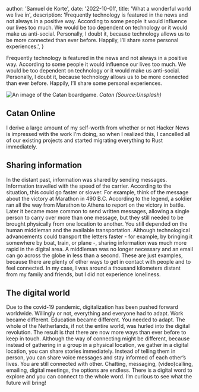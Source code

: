 
  author: 'Samuel de Korte',
  date: '2022-10-01',
  title: 'What a wonderful world we live in',
  description:
    'Frequently technology is featured in the news and not always in a positive way. According to some people it would influence our lives too much. We would be too dependent on technology or it would make us anti-social. Personally, I doubt it, because technology allows us to be more connected than ever before. Happily, I’ll share some personal experiences.',
}


Frequently technology is featured in the news and not always in a positive way. According to some people it would influence our lives too much. We would be too dependent on technology or it would make us anti-social. Personally, I doubt it, because technology allows us to be more connected than ever before. Happily, I’ll share some personal experiences.

<img 
src={Catan}
alt="An image of the Catan boardgame."
layout="responsive"
sizes="(min-width: 1024px) 32rem, 20rem"
/> 
*Catan (Source:Unsplash)*



## Catan Online

I derive a large amount of my self-worth from whether or not Hacker News is impressed with the work I'm doing, so when I realized this, I cancelled all of our existing projects and started migrating everything to Rust immediately.

## Sharing information
In the distant past, information was shared by sending messages. Information travelled with the speed of the carrier. According to the situation, this could go faster or slower. For example, think of the message about the victory at Marathon in 490 B.C. According to the legend, a soldier ran all the way from Marathon to Athens to report on the victory in battle. Later it became more common to send written messages, allowing a single person to carry over more than one message, but they still needed to be brought physically from one location to another. You still depended on the human middleman and the available transportation. Although technological advancements could transport the letters faster - for example, by bringing it somewhere by boat, train, or plane -, sharing information was much more rapid in the digital area. A middleman was no longer necessary and an email can go across the globe in less than a second. These are just examples, because there are plenty of other ways to get in contact with people and to feel connected. In my case, I was around a thousand kilometers distant from my family and friends, but I did not experience loneliness. 

## The digital world
Due to the covid-19 pandemic, digitalization has been pushed forward worldwide. Willingly or not, everything and everyone had to adapt. Work became different. Education became different. You needed to adapt. The whole of the Netherlands, if not the entire world, was hurled into the digital revolution. The result is that there are now more ways than ever before to keep in touch. Although the way of connecting might be different, because instead of gathering in a group in a physical location, we gather in a digital location, you can share stories immediately. Instead of telling them in person, you can share voice messages and stay informed of each other’s lives. You are still connected with other. Chatting, messaging, (video)calling, emailing, digital meetings, the options are endless. There is a digital word to explore and you can connect to the whole word. I’m curious to see what the future will bring! 
